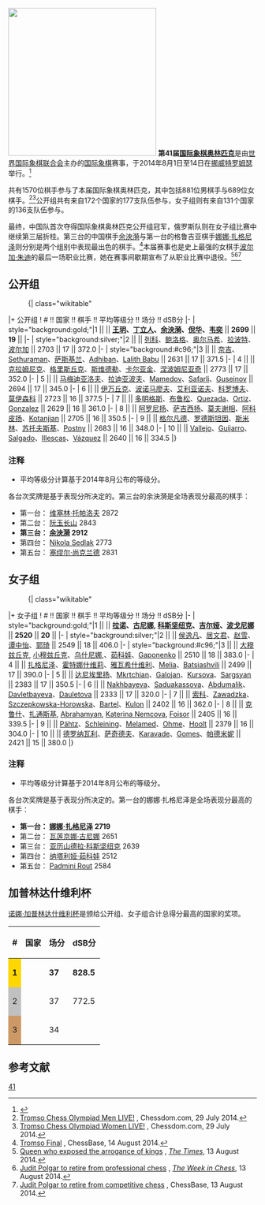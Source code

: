 [[File:41st Chess Olympiad participants.png|thumb|300px|
{{legend|#00ff00|同时参与公开组与女子组比赛的国家}}
{{legend|green|仅参与公开组比赛的国家}}]]
'''第41届[[国际象棋奥林匹克|国际象棋奥林匹克]]'''是由[[世界国际象棋联合会|世界国际象棋联合会]]主办的[[国际象棋|国际象棋]]赛事，于2014年8月1日至14日在[[挪威|挪威]][[特罗姆瑟|特罗姆瑟]]举行。<ref>{{cite web |url=http://www.chessbase.com/newsdetail.asp?newsid=6718 |title=41st Chess Olympiad to be staged in – Tromsø! | Chess News |publisher=ChessBase |date= |accessdate=2014-01-24 |archive-date=2012-11-15 |archive-url=https://web.archive.org/web/20121115010247/http://www.chessbase.com/newsdetail.asp?newsid=6718 |dead-url=no }}</ref>

共有1570位棋手参与了本届国际象棋奥林匹克，其中包括881位男棋手与689位女棋手。<ref>[http://www.chessdom.com/tromso-chess-olympiad-men-live/ Tromso Chess Olympiad Men LIVE!] {{Wayback|url=http://www.chessdom.com/tromso-chess-olympiad-men-live/ |date=20210225171620 }}, Chessdom.com, 29 July 2014.</ref><ref>[http://www.chessdom.com/tromso-chess-olympiad-women-live/ Tromso Chess Olympiad Women LIVE!] {{Wayback|url=http://www.chessdom.com/tromso-chess-olympiad-women-live/ |date=20200915013104 }}, Chessdom.com, 29 July 2014.</ref>公开组共有来自172个国家的177支队伍参与，女子组则有来自131个国家的136支队伍参与。

最终，中国队首次夺得国际象棋奥林匹克公开组冠军，俄罗斯队则在女子组比赛中继续第三届折桂。第三台的中国棋手[[余泱漪|余泱漪]]与第一台的格鲁吉亚棋手[[娜娜·扎格尼泽|娜娜·扎格尼泽]]则分别是两个组别中表现最出色的棋手。<ref>[http://en.chessbase.com/post/tromso-final Tromso Final] {{Wayback|url=http://en.chessbase.com/post/tromso-final |date=20160308175109 }}, ChessBase, 14 August 2014.</ref>本届赛事也是史上最强的女棋手[[波尔加·朱迪|波尔加·朱迪]]的最后一场职业比赛，她在赛事间歇期宣布了从职业比赛中退役。<ref>[http://www.thetimes.co.uk/tto/puzzles/chess/article4174361.ece Queen who exposed the arrogance of kings] {{Wayback|url=http://www.thetimes.co.uk/tto/puzzles/chess/article4174361.ece |date=20151003081834 }}, ''[[The_Times|The Times]]'', 13 August 2014.</ref><ref>[http://www.theweekinchess.com/chessnews/events/41st-olympiad-tromso-2014/judit-polgar-to-retire-from-professional-chess Judit Polgar to retire from professional chess] {{Wayback|url=http://www.theweekinchess.com/chessnews/events/41st-olympiad-tromso-2014/judit-polgar-to-retire-from-professional-chess |date=20180612142011 }}, ''[[The_Week_in_Chess|The Week in Chess]]'', 13 August 2014.</ref><ref>[http://en.chessbase.com/post/judit-polgar-to-retire-from-competitive-chess Judit Polgar to retire from competitive chess] {{Wayback|url=http://en.chessbase.com/post/judit-polgar-to-retire-from-competitive-chess |date=20151016001024 }}, ChessBase, 13 August 2014.</ref>

== 公开组 ==
:{| class="wikitable"
|+ 公开组
! # !! 国家 !! 棋手 !! 平均等级分 !! 场分 !! dSB分
|-
| style="background:gold;"|1 || '''{{CHN}}''' || '''[[王玥|王玥]]、[[丁立人|丁立人]]、[[余泱漪|余泱漪]]、[[倪华|倪华]]、[[韦奕|韦奕]]''' || '''2699''' || '''19''' || 
|-
| style="background:silver;"|2 || {{HUN}} || [[彼得·列科|列科]]、[[鲍洛格·乔鲍|鲍洛格]]、[[奥尔马希·佐尔坦|奥尔马希]]、[[拉波特·里夏德|拉波特]]、[[波尔加·朱迪|波尔加]] || 2703 || 17 || 372.0
|-
| style="background:#c96;"|3 || {{IND}} || [[帕瑞马佳·奈吉|奈吉]]、[[S.P._Sethuraman|Sethuraman]]、[[克里希南·萨斯基兰|萨斯基兰]]、[[Baskaran_Adhiban|Adhiban]]、[[M.R._Lalith_Babu|Lalith Babu]] || 2631 || 17 || 371.5
|-
| 4 || {{RUS}} || [[弗拉基米尔·鲍里索维奇·克拉姆尼克|克拉姆尼克]]、[[亚历山大·格里斯丘克|格里斯丘克]]、[[彼得·斯维德勒|斯维德勒]]、[[谢尔盖·卡尔亚金|卡尔亚金]]、[[伊恩·涅波姆尼亚奇|涅波姆尼亚奇]] || 2773 || 17 || 352.0
|-
| 5 || {{AZE}} || [[沙克里亚尔·马梅迪亚洛夫|马梅迪亚洛夫]]、[[泰穆尔·拉迪亚波夫|拉迪亚波夫]]、[[Rauf_Mamedov|Mamedov]]、[[Eltaj_Safarli|Safarli]]、[[Gadir_Guseinov|Guseinov]] || 2694 || 17 || 345.0
|-
| 6 || {{UKR}} || [[瓦西里·伊万丘克|伊万丘克]]、[[卢斯兰·波诺马廖夫|波诺马廖夫]]、[[帕维尔·艾利亚诺夫|艾利亚诺夫]]、[[安东·科罗博夫|科罗博夫]]、[[亚历山大·莫伊森科|莫伊森科]] || 2723 || 16 || 377.5
|-
| 7 || {{CUB}} || [[莱涅尔·多明格斯|多明格斯]]、[[拉萨罗·布鲁松|布鲁松]]、[[Yuniesky_Quezada|Quezada]]、[[Isan_Reynaldo_Ortiz_Suárez|Ortiz]]、[[Yuri_Gonzalez_Vidal|Gonzalez]] || 2629 || 16 || 361.0
|-
| 8 || {{ARM}} || [[列冯·阿罗尼扬|阿罗尼扬]]、[[加布里埃尔·萨吉西扬|萨吉西扬]]、[[谢尔盖·莫夫谢相|莫夫谢相]]、[[弗拉基米尔·阿科皮扬|阿科皮扬]]、[[Tigran_Kotanjian|Kotanjian]] || 2705 || 16 || 350.5
|-
| 9 || {{ISR}} || [[鲍里斯·格尔凡德|格尔凡德]]、[[马克西姆·罗德斯坦因|罗德斯坦因]]、[[伊利亚·斯米林|斯米林]]、[[埃米尔·苏托夫斯基|苏托夫斯基]]、[[Evgeny_Postny|Postny]] || 2683 || 16 || 348.0
|-
| 10 || {{ESP}} || [[Francisco_Vallejo_Pons|Vallejo]]、[[David_Antón_Guijarro|Guijarro]]、[[Iván_Salgado_López|Salgado]]、[[Miguel_Illescas|Illescas]]、[[Renier_Vázquez|Vázquez]] || 2640 || 16 || 334.5
|}
=== 注释 ===
{{refbegin}}
*平均等级分计算基于2014年8月公布的等级分。
{{refend}}

各台次奖牌是基于表现分所决定的。第三台的余泱漪是全场表现分最高的棋手：
* 第一台：{{flagicon|BUL}} [[维塞林·托帕洛夫|维塞林·托帕洛夫]] 2872
* 第二台：{{flagicon|VIE}} [[阮玉长山|阮玉长山]] 2843
* '''第三台：{{flagicon|CHN}} [[余泱漪|余泱漪]] 2912'''
* 第四台：{{flagicon|SRB}} [[Nikola_Sedlak|Nikola Sedlak]] 2773
* 第五台：{{flagicon|USA}} [[塞缪尔·尚克兰德|塞缪尔·尚克兰德]] 2831

== 女子组 ==
:{| class="wikitable"
|+ 女子组
! # !! 国家 !! 棋手 !! 平均等级分 !! 场分 !! dSB分
|-
| style="background:gold;"|1 || '''{{RUS}}''' || '''[[卡特尔纳·拉诺|拉诺]]、[[瓦莲京娜·古尼娜|古尼娜]], [[亚历山德拉·科斯坚纽克|科斯坚纽克]]、[[奥尔加·吉尔娅|吉尔娅]]、[[纳塔利娅·波戈尼娜|波戈尼娜]]''' || '''2520''' || '''20''' || 
|-
| style="background:silver;"|2 || {{CHN}} || [[侯逸凡|侯逸凡]]、[[居文君|居文君]]、[[赵雪|赵雪]]、[[谭中怡|谭中怡]]、[[郭琦|郭琦]] || 2549 || 18 || 406.0
|-
| style="background:#c96;"|3 || {{UKR}} || [[安娜·穆兹丘克|大穆兹丘克]], [[玛丽亚·穆兹丘克|小穆兹丘克]]、[[安娜·乌什尼娜|乌什尼娜]],、[[纳塔利娅·茹科娃|茹科娃]]、[[Inna_Gaponenko|Gaponenko]] || 2510 || 18 || 383.0
|-
| 4 || {{GEO}} || [[娜娜·扎格尼泽|扎格尼泽]]、[[贝拉·霍特娜什维莉|霍特娜什维莉]]、[[利拉·雅瓦希什维利|雅瓦希什维利]]、[[Salome_Melia|Melia]]、[[Nino_Batsiashvili|Batsiashvili]] || 2499 || 17 || 390.0
|-
| 5 || {{ARM}} || [[埃利娜·达尼埃里扬|达尼埃里扬]]、[[Lilit_Mkrtchian|Mkrtchian]]、[[Lilit_Galojan|Galojan]]、[[Maria_Kursova|Kursova]]、[[Shushanna_Sargsyan|Sargsyan]] || 2383 || 17 || 350.5
|-
| 6 || {{KAZ}} || [[Guliskhan_Nakhbayeva|Nakhbayeva]]、[[Dinara_Saduakassova|Saduakassova]]、[[Zhansaya_Abdumalik|Abdumalik]]、[[Madina_Davletbayeva|Davletbayeva]]、[[Gulmira_Dauletova|Dauletova]] || 2333 || 17 || 320.0
|-
| 7 || {{POL}} || [[莫妮卡·索科|索科]]、[[Jolanta_Zawadzka|Zawadzka]]、[[Karina_Szczepkowska-Horowska|Szczepkowska-Horowska]]、[[Marta_Bartel|Bartel]]、[[Klaudia_Kulon|Kulon]] || 2402 || 16 || 362.0
|-
| 8 || {{USA}} || [[伊琳娜·克鲁什|克鲁什]]、[[安娜·扎通斯基|扎通斯基]], [[Tatev_Abrahamyan|Abrahamyan]], [[Katerina_Nemcova|Katerina Nemcova]], [[Sabina-Francesca_Foisor|Foisor]] || 2405 || 16 || 339.5
|-
| 9 || {{GER}} || [[Elisabeth_Pähtz|Pähtz]]、[[Zoya_Schleining|Schleining]]、[[Tatjana_Melamed|Melamed]]、[[Melanie_Ohme|Ohme]]、[[Sarah_Hoolt|Hoolt]] || 2379 || 16 || 304.0
|-
| 10 || {{IND}} || [[哈里卡·德罗纳瓦利|德罗纳瓦利]]、[[塔尼娅·萨奇德夫|萨奇德夫]]、[[Eesha_Karavade|Karavade]]、[[Mary_Ann_Gomes|Gomes]]、[[帕德米妮·鲁特|帕德米妮]] || 2421 || 15 || 380.0
|}
=== 注释 ===
{{refbegin}}
*平均等级分计算基于2014年8月公布的等级分。
{{refend}}

各台次奖牌是基于表现分所决定的。第一台的娜娜·扎格尼泽是全场表现分最高的棋手：
* '''第一台：{{flagicon|GEO}} [[娜娜·扎格尼泽|娜娜·扎格尼泽]] 2719'''
* 第二台：{{flagicon|RUS}} [[瓦莲京娜·古尼娜|瓦莲京娜·古尼娜]] 2651
* 第三台：{{flagicon|RUS}} [[亚历山德拉·科斯坚纽克|亚历山德拉·科斯坚纽克]] 2639
* 第四台：{{flagicon|UKR}} [[纳塔利娅·茹科娃|纳塔利娅·茹科娃]] 2512
* 第五台：{{flagicon|IND}} [[Padmini_Rout|Padmini Rout]] 2584

== 加普林达什维利杯 ==
[[诺娜·加普林达什维利杯|诺娜·加普林达什维利杯]]是颁给公开组、女子组合计总得分最高的国家的奖项。

{| class="wikitable" style="font-size: 95%;"
|-			
! #
! 国家
! 场分
! dSB分
|-
| style="background:gold;"| '''1'''
| '''{{CHN}}'''
| '''37'''
| '''828.5'''
|-
| style="background:silver;"| 2
| {{RUS}}
| 37
| 772.5
|-
| style="background:#c96;"| 3
| {{UKR}}
| 34
| 
|}

== 参考文献 ==
{{reflist}}

{{国际象棋奥林匹克}}
[[Category:国际象棋奥林匹克|41]]